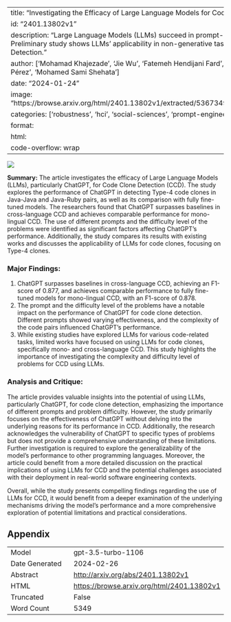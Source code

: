 
---
title: "Investigating the Efficacy of Large Language Models for Code Clone Detection"
id: "2401.13802v1"
description: "Large Language Models (LLMs) succeed in prompt-based code tasks. Preliminary study shows LLMs' applicability in non-generative tasks like Code Clone Detection."
author: ['Mohamad Khajezade', 'Jie Wu', 'Fatemeh Hendijani Fard', 'Gema Rodríguez-Pérez', 'Mohamed Sami Shehata']
date: "2024-01-24"
image: "https://browse.arxiv.org/html/2401.13802v1/extracted/5367349/Figs/motivation3.png"
categories: ['robustness', 'hci', 'social-sciences', 'prompt-engineering', 'programming']
format:
  html:
    code-overflow: wrap
---

![](https://browse.arxiv.org/html/2401.13802v1/extracted/5367349/Figs/motivation3.png)

**Summary:**
The article investigates the efficacy of Large Language Models (LLMs), particularly ChatGPT, for Code Clone Detection (CCD). The study explores the performance of ChatGPT in detecting Type-4 code clones in Java-Java and Java-Ruby pairs, as well as its comparison with fully fine-tuned models. The researchers found that ChatGPT surpasses baselines in cross-language CCD and achieves comparable performance for mono-lingual CCD. The use of different prompts and the difficulty level of the problems were identified as significant factors affecting ChatGPT's performance. Additionally, the study compares its results with existing works and discusses the applicability of LLMs for code clones, focusing on Type-4 clones.

### Major Findings:
1. ChatGPT surpasses baselines in cross-language CCD, achieving an F1-score of 0.877, and achieves comparable performance to fully fine-tuned models for mono-lingual CCD, with an F1-score of 0.878.
2. The prompt and the difficulty level of the problems have a notable impact on the performance of ChatGPT for code clone detection. Different prompts showed varying effectiveness, and the complexity of the code pairs influenced ChatGPT's performance.
3. While existing studies have explored LLMs for various code-related tasks, limited works have focused on using LLMs for code clones, specifically mono- and cross-language CCD. This study highlights the importance of investigating the complexity and difficulty level of problems for CCD using LLMs.

### Analysis and Critique:
The article provides valuable insights into the potential of using LLMs, particularly ChatGPT, for code clone detection, emphasizing the importance of different prompts and problem difficulty. However, the study primarily focuses on the effectiveness of ChatGPT without delving into the underlying reasons for its performance in CCD. Additionally, the research acknowledges the vulnerability of ChatGPT to specific types of problems but does not provide a comprehensive understanding of these limitations. Further investigation is required to explore the generalizability of the model's performance to other programming languages. Moreover, the article could benefit from a more detailed discussion on the practical implications of using LLMs for CCD and the potential challenges associated with their deployment in real-world software engineering contexts.

Overall, while the study presents compelling findings regarding the use of LLMs for CCD, it would benefit from a deeper examination of the underlying mechanisms driving the model's performance and a more comprehensive exploration of potential limitations and practical considerations.

## Appendix

|          |          |
|----------|----------|
| Model     | gpt-3.5-turbo-1106       |
| Date Generated     | 2024-02-26       |
| Abstract | [http://arxiv.org/abs/2401.13802v1](http://arxiv.org/abs/2401.13802v1)        |
| HTML     | [https://browse.arxiv.org/html/2401.13802v1](https://browse.arxiv.org/html/2401.13802v1)       |
| Truncated       | False       |
| Word Count       | 5349       |